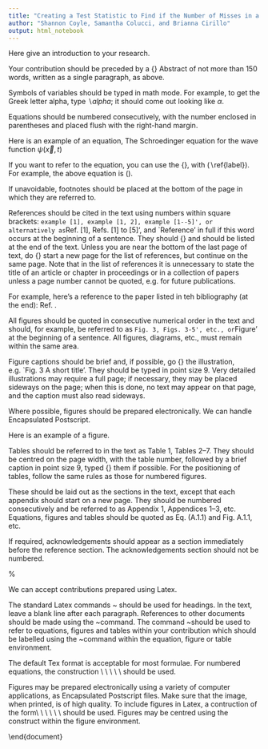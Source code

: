 ```yaml
---
title: "Creating a Test Statistic to Find if the Number of Misses in a Song from Guitar Hero is Random"
author: "Shannon Coyle, Samantha Colucci, and Brianna Cirillo"
output: html_notebook
---
```

 
\begin{abstract}
If you use this template and follow the instructions therein,
your will be able to write a paper using LaTeX.
\end{abstract}
 
\section{INTRODUCTION}

Here give an introduction to your research.

\section{TEXTS}
 
\subsection{Abstract}

Your contribution should  be preceded by a {\it short} Abstract
of not more than 150 words,
written as a single paragraph, as above.

\subsection{Formulae}

Symbols of variables should  be typed in math mode.
For example, to get the Greek letter alpha,
type $\backslash{alpha}$; it should come out looking
like $\alpha$.

Equations should be numbered consecutively, with the 
number enclosed in parentheses and placed flush with
the right-hand margin.

Here is an example of an equation, The Schroedinger
equation for the wave function $\psi(\vec{x},t)$
\begin{equation}\label{Schroedinger}
-\frac{\hbar^{2}}{2m}\nabla^{2}\psi+V\psi=E\psi.
\end{equation}

If you want to refer to the equation, you can use
the {\tt label}, with ($\backslash$ref\{label\}).
For example, the above equation is (\ref{Schroedinger}).

\subsection{Footnotes}

If unavoidable, footnotes should be placed at the bottom
of the page in which they are referred to.

\subsection{References}

References should be cited  in the text using numbers within
square brackets: `example [1],
example [1, 2], example [1--5]', or alternatively as
`Ref. [1], Refs. [1] to [5]', and
`Reference' in full if this word occurs at the
beginning of a sentence.
They should {\it appear in consecutive numerical order}
and should be listed at the end of the text.
Unless you are near the bottom of the last page of text,
do {\it not} start a new page for the list of
references, but continue on the same page.
Note that in the list of references it is
unnecessary to state the title of an article or chapter in
proceedings or in a collection of papers unless a page number
cannot be quoted, e.g. for future publications.

For example, here's a reference to the paper
listed in teh bibliography (at the end):
Ref.\ \cite{Stump}.

\subsubsection{Figures}

All figures should be quoted in consecutive numerical order
in the text and should, for example, be referred to as
`Fig. 3, Figs. 3-5', etc., or `Figure' at the beginning of a
sentence.
All figures, diagrams, etc., must remain within the same area.

Figure captions should be brief and, if possible,
go {\it below} the illustration, e.g. `Fig. 3 A short title'.
They should be typed in point size 9. Very detailed illustrations may
require a full page; if necessary, they may be placed sideways on the
page; when this is done, no text may appear on that page, and the
caption must also read sideways. 

Where possible, figures should be prepared electronically.
We can handle Encapsulated Postscript.

Here is an example of a figure.

\begin{figure}
\label{fig:cc}
\caption{Example of a figure; but it's empty
until you provide an eps (encapsulated postscript)
file. (See the source page.)}
\begin{center}
%\includegraphics[scale=0.8]{test.eps}
%%Uncomment the line above and substitute the filename of your eps file.
\end{center}
\end{figure}

\subsubsection{Tables}

Tables should be referred to in the text as Table 1, Tables 2--7.
They should be centred on the page width, with the table
number, followed by a brief caption in point size 9, typed
{\it above} them if possible. For the
positioning of tables, follow the same rules as those for numbered figures.

\subsection{Appendices}

These should be laid out as the sections in the text,
except that each appendix should start on a new page.
They should be numbered consecutively and be referred
to as Appendix 1, Appendices 1--3, etc. 
Equations, figures and tables should be
quoted as Eq. (A.1.1) and Fig. A.1.1, etc.  

\subsection*{Acknowledgements}

If required, acknowledgements  should appear as a section
immediately before the reference section.
The acknowledgements section should not be numbered.

%\newpage

\section*{APPENDIX 1 -- PREPARING A CONTRIBUTION IN LATEX}

We can accept contributions prepared using Latex.

\section*{TEXTS}

The standard Latex commands \verb|\section, \subsection and \subsubsection|~
should be used for headings.
In the text, leave a blank line after each paragraph.
References to other documents should be
made using the \verb|\cite|~command.
The command \verb|\ref|~should be used to refer to 
equations, figures and tables within your contribution
which should be labelled using the \verb|\label|~command within the 
equation, figure or table environment.

\section*{FORMULAE}

The default Tex format is acceptable for most formulae.
For numbered equations, the construction \\
\verb|\begin{equation}|\\ 
\verb|...|\\
\verb|\label{name}|\\
\verb|\end{equation}|\\
should be used.

\section*{FIGURES}

Figures may be prepared electronically using a variety of
computer applications, as Encapsulated Postscript files.
Make sure that the image, when printed, is of high quality.
To include figures in Latex, a contruction of the form\\
\verb|\begin{figure}[htbp]|\\
\verb|\includegraphics[width=xcm]{file_name.eps}|\\
\verb|\caption{}|\\
\verb|\label{name}|\\
\verb|\end{figure}|\\
should be used.
Figures may be centred
using the \verb|\begin{center}... \end{center}| construct
within the figure environment.

\section*{REFERENCES}

\begin{thebibliography}{99}

\bibitem{Stump}{D. R. Stump, ``How to write a LaTeX paper'',2000.}

\end{thebibliography}

\end{document}


